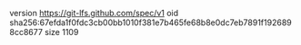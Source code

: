 version https://git-lfs.github.com/spec/v1
oid sha256:67efda1f0fdc3cb00bb1010f381e7b465fe68b8e0dc7eb7891f1926898cc8677
size 1109

